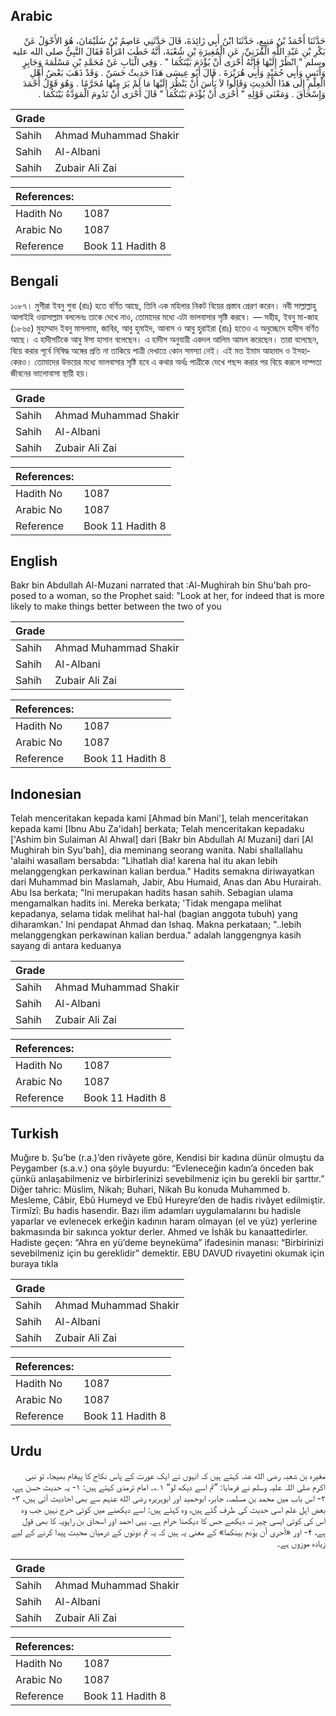 ## Arabic


<div dir="rtl" lang="ar" style={{fontSize:'larger',backgroundColor:'#f8f9fa',padding:20}}>
حَدَّثَنَا أَحْمَدُ بْنُ مَنِيعٍ، حَدَّثَنَا ابْنُ أَبِي زَائِدَةَ، قَالَ حَدَّثَنِي عَاصِمُ بْنُ سُلَيْمَانَ، هُوَ الأَحْوَلُ عَنْ بَكْرِ بْنِ عَبْدِ اللَّهِ الْمُزَنِيِّ، عَنِ الْمُغِيرَةِ بْنِ شُعْبَةَ، أَنَّهُ خَطَبَ امْرَأَةً فَقَالَ النَّبِيُّ صلى الله عليه وسلم ‏"‏ انْظُرْ إِلَيْهَا فَإِنَّهُ أَحْرَى أَنْ يُؤْدَمَ بَيْنَكُمَا ‏"‏ ‏.‏ وَفِي الْبَابِ عَنْ مُحَمَّدِ بْنِ مَسْلَمَةَ وَجَابِرٍ وَأَنَسٍ وَأَبِي حُمَيْدٍ وَأَبِي هُرَيْرَةَ ‏.‏ قَالَ أَبُو عِيسَى هَذَا حَدِيثٌ حَسَنٌ ‏.‏ وَقَدْ ذَهَبَ بَعْضُ أَهْلِ الْعِلْمِ إِلَى هَذَا الْحَدِيثِ وَقَالُوا لاَ بَأْسَ أَنْ يَنْظُرَ إِلَيْهَا مَا لَمْ يَرَ مِنْهَا مُحَرَّمًا ‏.‏ وَهُوَ قَوْلُ أَحْمَدَ وَإِسْحَاقَ ‏.‏ وَمَعْنَى قَوْلِهِ ‏"‏ أَحْرَى أَنْ يُؤْدَمَ بَيْنَكُمَا ‏"‏ قَالَ أَحْرَى أَنْ تَدُومَ الْمَوَدَّةُ بَيْنَكُمَا ‏.‏
</div>
<div style={{backgroundColor:'#f8f9fa',padding:20, marginBottom: 10}}><table> <thead> <tr> <th>Grade</th> <th></th> </tr> </thead> <tbody> <tr><td>Sahih</td><td>Ahmad Muhammad Shakir</td></tr><tr><td>Sahih</td><td>Al-Albani</td></tr><tr><td>Sahih</td><td>Zubair Ali Zai</td></tr></tbody></table><table> <thead> <tr> <th>References:</th> <th></th> </tr> </thead> <tbody><tr><td>Hadith No</td><td>1087</td></tr><tr><td>Arabic No</td><td>1087</td></tr><tr><td>Reference</td><td>Book 11 Hadith 8</td></tr></tbody></table></div>

## Bengali


<div dir="ltr" lang="bn" style={{fontSize:'larger',backgroundColor:'#f8f9fa',padding:20}}>
১০৮৭। মুগীরা ইবনু শুবা (রাঃ) হতে বর্ণিত আছে, তিনি এক মহিলার নিকট বিয়ের প্রস্তাব প্রেরণ করেন। নবী সাল্লাল্লাহু আলাইহি ওয়াসাল্লাম বললেনঃ তাকে দেখে নাও, তোমাদের মধ্যে এটা ভালবাসার সৃষ্টি করবে। — সহীহ, ইবনু মা-জাহ (১৮৬৫) মুহাম্মাদ ইবনু মাসলামা, জাবির, আবু হুমাইদ, আনাস ও আবু হুরাইরা (রাঃ) হতেও এ অনুচ্ছেদে হাদীস বর্ণিত আছে। এ হাদীসটিকে আবু ঈসা হাসান বলেছেন। এ হাদীস অনুযায়ী একদল আলিম আমল করেছেন। তারা বলেছেন, বিয়ে করার পূর্বে নিষিদ্ধ অঙ্গের প্রতি না তাকিয়ে পাত্রী দেখাতে কোন সমস্যা নেই। এই মত ইমাম আহমাদ ও ইসহাকেরও। তোমাদের উভয়ের মধ্যে ভালবাসার সৃষ্টি হবে এ কথার অর্থঃ পাত্রীকে দেখে পছন্দ করার পর বিয়ে করলে দাম্পত্য জীবনের ভালোবাসা স্থায়ী হয়।
</div>
<div style={{backgroundColor:'#f8f9fa',padding:20, marginBottom: 10}}><table> <thead> <tr> <th>Grade</th> <th></th> </tr> </thead> <tbody> <tr><td>Sahih</td><td>Ahmad Muhammad Shakir</td></tr><tr><td>Sahih</td><td>Al-Albani</td></tr><tr><td>Sahih</td><td>Zubair Ali Zai</td></tr></tbody></table><table> <thead> <tr> <th>References:</th> <th></th> </tr> </thead> <tbody><tr><td>Hadith No</td><td>1087</td></tr><tr><td>Arabic No</td><td>1087</td></tr><tr><td>Reference</td><td>Book 11 Hadith 8</td></tr></tbody></table></div>

## English


<div dir="ltr" lang="en" style={{fontSize:'larger',backgroundColor:'#f8f9fa',padding:20}}>
Bakr bin Abdullah Al-Muzani narrated that :Al-Mughirah bin Shu'bah proposed to a woman, so the Prophet said: "Look at her, for indeed that is more likely to make things better between the two of you
</div>
<div style={{backgroundColor:'#f8f9fa',padding:20, marginBottom: 10}}><table> <thead> <tr> <th>Grade</th> <th></th> </tr> </thead> <tbody> <tr><td>Sahih</td><td>Ahmad Muhammad Shakir</td></tr><tr><td>Sahih</td><td>Al-Albani</td></tr><tr><td>Sahih</td><td>Zubair Ali Zai</td></tr></tbody></table><table> <thead> <tr> <th>References:</th> <th></th> </tr> </thead> <tbody><tr><td>Hadith No</td><td>1087</td></tr><tr><td>Arabic No</td><td>1087</td></tr><tr><td>Reference</td><td>Book 11 Hadith 8</td></tr></tbody></table></div>

## Indonesian


<div dir="ltr" lang="id" style={{fontSize:'larger',backgroundColor:'#f8f9fa',padding:20}}>
Telah menceritakan kepada kami [Ahmad bin Mani'], telah menceritakan kepada kami [Ibnu Abu Za'idah] berkata; Telah menceritakan kepadaku ['Ashim bin Sulaiman Al Ahwal] dari [Bakr bin Abdullah Al Muzani] dari [Al Mughirah bin Syu'bah], dia meminang seorang wanita. Nabi shallallahu 'alaihi wasallam bersabda: "Lihatlah dia! karena hal itu akan lebih melanggengkan perkawinan kalian berdua." Hadits semakna diriwayatkan dari Muhammad bin Maslamah, Jabir, Abu Humaid, Anas dan Abu Hurairah. Abu Isa berkata; "Ini merupakan hadits hasan sahih. Sebagian ulama mengamalkan hadits ini. Mereka berkata; 'Tidak mengapa melihat kepadanya, selama tidak melihat hal-hal (bagian anggota tubuh) yang diharamkan.' Ini pendapat Ahmad dan Ishaq. Makna perkataan; "..lebih melanggengkan perkawinan kalian berdua." adalah langgengnya kasih sayang di antara keduanya
</div>
<div style={{backgroundColor:'#f8f9fa',padding:20, marginBottom: 10}}><table> <thead> <tr> <th>Grade</th> <th></th> </tr> </thead> <tbody> <tr><td>Sahih</td><td>Ahmad Muhammad Shakir</td></tr><tr><td>Sahih</td><td>Al-Albani</td></tr><tr><td>Sahih</td><td>Zubair Ali Zai</td></tr></tbody></table><table> <thead> <tr> <th>References:</th> <th></th> </tr> </thead> <tbody><tr><td>Hadith No</td><td>1087</td></tr><tr><td>Arabic No</td><td>1087</td></tr><tr><td>Reference</td><td>Book 11 Hadith 8</td></tr></tbody></table></div>

## Turkish


<div dir="ltr" lang="tr" style={{fontSize:'larger',backgroundColor:'#f8f9fa',padding:20}}>
Muğıre b. Şu’be (r.a.)’den rivâyete göre, Kendisi bir kadına dünür olmuştu da Peygamber (s.a.v.) ona şöyle buyurdu: “Evleneceğin kadın’a önceden bak çünkü anlaşabilmeniz ve birbirlerinizi sevebilmeniz için bu gerekli bir şarttır.” Diğer tahric: Müslim, Nikah; Buhari, Nikah Bu konuda Muhammed b. Mesleme, Câbir, Ebû Humeyd ve Ebû Hureyre’den de hadis rivâyet edilmiştir. Tirmîzî: Bu hadis hasendir. Bazı ilim adamları uygulamalarını bu hadisle yaparlar ve evlenecek erkeğin kadının haram olmayan (el ve yüz) yerlerine bakmasında bir sakınca yoktur derler. Ahmed ve İshâk bu kanaattedirler. Hadiste geçen: “Ahra en yü’deme beyneküma” ifadesinin manası: “Birbirinizi sevebilmeniz için bu gereklidir” demektir. EBU DAVUD rivayetini okumak için buraya tıkla
</div>
<div style={{backgroundColor:'#f8f9fa',padding:20, marginBottom: 10}}><table> <thead> <tr> <th>Grade</th> <th></th> </tr> </thead> <tbody> <tr><td>Sahih</td><td>Ahmad Muhammad Shakir</td></tr><tr><td>Sahih</td><td>Al-Albani</td></tr><tr><td>Sahih</td><td>Zubair Ali Zai</td></tr></tbody></table><table> <thead> <tr> <th>References:</th> <th></th> </tr> </thead> <tbody><tr><td>Hadith No</td><td>1087</td></tr><tr><td>Arabic No</td><td>1087</td></tr><tr><td>Reference</td><td>Book 11 Hadith 8</td></tr></tbody></table></div>

## Urdu


<div dir="rtl" lang="ur" style={{fontSize:'larger',backgroundColor:'#f8f9fa',padding:20}}>
مغیرہ بن شعبہ رضی الله عنہ کہتے ہیں کہ انہوں نے ایک عورت کے پاس نکاح کا پیغام بھیجا، تو نبی اکرم صلی اللہ علیہ وسلم نے فرمایا: ”تم اسے دیکھ لو“ ۱؎۔ امام ترمذی کہتے ہیں: ۱- یہ حدیث حسن ہے، ۲- اس باب میں محمد بن مسلمہ، جابر، ابوحمید اور ابوہریرہ رضی الله عنہم سے بھی احادیث آئی ہیں، ۳- بعض اہل علم اسی حدیث کی طرف گئے ہیں، وہ کہتے ہیں: اسے دیکھنے میں کوئی حرج نہیں جب وہ اس کی کوئی ایسی چیز نہ دیکھے جس کا دیکھنا حرام ہے۔ یہی احمد اور اسحاق بن راہویہ کا بھی قول ہے، ۴- اور «أحرى أن يؤدم بينكما» کے معنی یہ ہیں کہ یہ تم دونوں کے درمیان محبت پیدا کرنے کے لیے زیادہ موزوں ہے۔
</div>
<div style={{backgroundColor:'#f8f9fa',padding:20, marginBottom: 10}}><table> <thead> <tr> <th>Grade</th> <th></th> </tr> </thead> <tbody> <tr><td>Sahih</td><td>Ahmad Muhammad Shakir</td></tr><tr><td>Sahih</td><td>Al-Albani</td></tr><tr><td>Sahih</td><td>Zubair Ali Zai</td></tr></tbody></table><table> <thead> <tr> <th>References:</th> <th></th> </tr> </thead> <tbody><tr><td>Hadith No</td><td>1087</td></tr><tr><td>Arabic No</td><td>1087</td></tr><tr><td>Reference</td><td>Book 11 Hadith 8</td></tr></tbody></table></div>